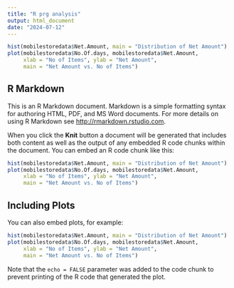 ---
title: "R prg analysis"
output: html_document
date: "2024-07-12"
---

```{r}
hist(mobilestoredata$Net.Amount, main = "Distribution of Net Amount")
plot(mobilestoredata$No.Of.days, mobilestoredata$Net.Amount, 
     xlab = "No of Items", ylab = "Net Amount", 
     main = "Net Amount vs. No of Items")
```

## R Markdown

This is an R Markdown document. Markdown is a simple formatting syntax for authoring HTML, PDF, and MS Word documents. For more details on using R Markdown see <http://rmarkdown.rstudio.com>.

When you click the **Knit** button a document will be generated that includes both content as well as the output of any embedded R code chunks within the document. You can embed an R code chunk like this:

```{r cars}
hist(mobilestoredata$Net.Amount, main = "Distribution of Net Amount")
plot(mobilestoredata$No.Of.days, mobilestoredata$Net.Amount, 
     xlab = "No of Items", ylab = "Net Amount", 
     main = "Net Amount vs. No of Items")
```

## Including Plots

You can also embed plots, for example:

```{r}
hist(mobilestoredata$Net.Amount, main = "Distribution of Net Amount")
plot(mobilestoredata$No.Of.days, mobilestoredata$Net.Amount, 
     xlab = "No of Items", ylab = "Net Amount", 
     main = "Net Amount vs. No of Items")
```

Note that the `echo = FALSE` parameter was added to the code chunk to prevent printing of the R code that generated the plot.
